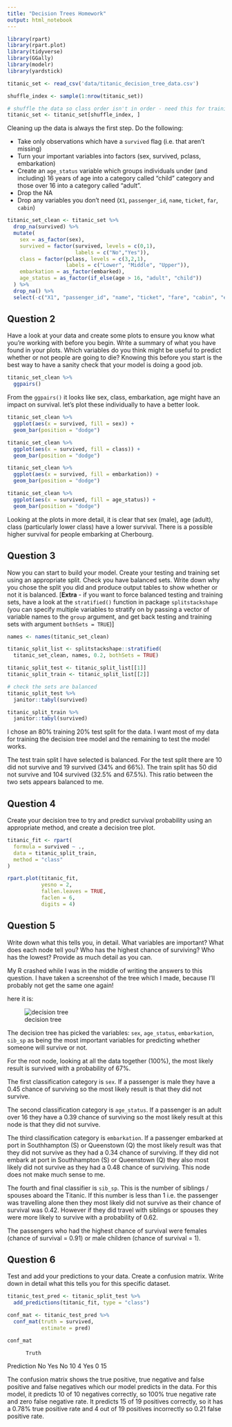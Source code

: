 ```yaml
---
title: "Decision Trees Homework"
output: html_notebook
---
```

```r
library(rpart)
library(rpart.plot)
library(tidyverse)
library(GGally)
library(modelr)
library(yardstick)

titanic_set <- read_csv('data/titanic_decision_tree_data.csv')

shuffle_index <- sample(1:nrow(titanic_set))

# shuffle the data so class order isn't in order - need this for training/testing split later on 
titanic_set <- titanic_set[shuffle_index, ]
```

Cleaning up the data is always the first step. Do the following: 

  * Take only observations which have a `survived` flag (i.e. that aren't missing)  
  * Turn your important variables into factors (sex, survived, pclass, embarkation)  
  * Create an `age_status` variable which groups individuals under (and including) 16 years of age into a category called "child" category and those over 16 into a category called "adult".  
  * Drop the NA  
  * Drop any variables you don't need (`X1`, `passenger_id`, `name`, `ticket`, `far`, `cabin`)  
  
```r
titanic_set_clean <- titanic_set %>% 
  drop_na(survived) %>% 
  mutate(
    sex = as_factor(sex),
    survived = factor(survived, levels = c(0,1),
                      labels = c("No","Yes")),
    class = factor(pclass, levels = c(3,2,1), 
                   labels = c("Lower", "Middle", "Upper")),
    embarkation = as_factor(embarked),
    age_status = as_factor(if_else(age > 16, "adult", "child"))
  ) %>% 
  drop_na() %>% 
  select(-c("X1", "passenger_id", "name", "ticket", "fare", "cabin", "embarked", "pclass", "age"))
```

## Question 2 

Have a look at your data and create some plots to ensure you know what you're working with before you begin. Write a summary of what you have found in your plots. Which variables do you think might be useful to predict whether or not people are going to die? Knowing this before you start is the best way to have a sanity check that your model is doing a good job.  

```r
titanic_set_clean %>% 
  ggpairs()
```

From the `ggpairs()` it looks like sex, class, embarkation, age might have an impact on survival. let's plot these individually to have a better look.

```r
titanic_set_clean %>% 
  ggplot(aes(x = survived, fill = sex)) +
  geom_bar(position = "dodge")

titanic_set_clean %>% 
  ggplot(aes(x = survived, fill = class)) +
  geom_bar(position = "dodge")

titanic_set_clean %>% 
  ggplot(aes(x = survived, fill = embarkation)) +
  geom_bar(position = "dodge")

titanic_set_clean %>% 
  ggplot(aes(x = survived, fill = age_status)) +
  geom_bar(position = "dodge")
```

Looking at the plots in more detail, it is clear that sex (male), age (adult), class (particularly lower class) have a lower survival. There is a possible higher survival for people embarking at Cherbourg.

## Question 3  

Now you can start to build your model. Create your testing and training set using an appropriate split. Check you have balanced sets. Write down why you chose the split you did and produce output tables to show whether or not it is balanced. [**Extra** - if you want to force balanced testing and training sets, have a look at the `stratified()` function in package `splitstackshape` (you can specify multiple variables to stratify on by passing a vector of variable names to the `group` argument, and get back testing and training sets with argument `bothSets = TRUE`)]

```r
names <- names(titanic_set_clean)

titanic_split_list <- splitstackshape::stratified(
  titanic_set_clean, names, 0.2, bothSets = TRUE)

titanic_split_test <- titanic_split_list[[1]]
titanic_split_train <- titanic_split_list[[2]]

# check the sets are balanced
titanic_split_test %>% 
  janitor::tabyl(survived)

titanic_split_train %>% 
  janitor::tabyl(survived)

```

I chose an 80% training 20% test split for the data. I want most of my data for training the decision tree model and the remaining to test the model works.

The test train split I have selected is balanced. For the test split there are 10 did not survive and 19 survived (34% and 66%). The train split has 50 did not survive and 104 survived (32.5% and 67.5%). This ratio between the two sets appears balanced to me.

## Question 4      

Create your decision tree to try and predict survival probability using an appropriate method, and create a decision tree plot.

```r
titanic_fit <- rpart(
  formula = survived ~ .,
  data = titanic_split_train,
  method = "class"
)
```

```r
rpart.plot(titanic_fit,
           yesno = 2,
           fallen.leaves = TRUE,
           faclen = 6,
           digits = 4)
```

## Question 5    

Write down what this tells you, in detail. What variables are important? What does each node tell you? Who has the highest chance of surviving? Who has the lowest? Provide as much detail as you can.

My R crashed while I was in the middle of writing the answers to this question. I have taken a screenshot of the tree which I made, because I'll probably not get the same one again!

here it is:

![decision tree](tree.png)

The decision tree has picked the variables: `sex`, `age_status`, `embarkation`, `sib_sp` as being the most important variables for predicting whether someone will survive or not.

For the root node, looking at all the data together (100%), the most likely result is survived with a probability of 67%.

The first classification category is `sex`. If a passenger is male they have a 0.45 chance of surviving so the most likely result is that they did not survive.

The second classification category is `age_status`. If a passenger is an adult over 16 they have a 0.39 chance of surviving so the most likely result at this node is that they did not survive.

The third classification category is `embarkation`. If a passenger embarked at port in Southhampton (S) or Queenstown (Q) the most likely result was that they did not survive as they had a 0.34 chance of surviving. If they did not embark at port in Southhampton (S) or Queenstown (Q) they also most likely did not survive as they had a 0.48 chance of surviving. This node does not make much sense to me.

The fourth and final classifier is `sib_sp`. This is the number of siblings / spouses aboard the Titanic. If this number is less than 1 i.e. the passenger was travelling alone then they most likely did not survive as their chance of survival was 0.42. However if they did travel with siblings or spouses they were more likely to survive with a probability of 0.62.

The passengers who had the highest chance of survival were females (chance of survival = 0.91) or male children (chance of survival = 1).

## Question 6     

Test and add your predictions to your data. Create a confusion matrix. Write down in detail what this tells you for this specific dataset.  

```r
titanic_test_pred <- titanic_split_test %>% 
  add_predictions(titanic_fit, type = "class")

conf_mat <- titanic_test_pred %>% 
  conf_mat(truth = survived,
           estimate = pred)

conf_mat
```
          Truth
Prediction No Yes
       No  10   4
       Yes  0  15


The confusion matrix shows the true positive, true negative and false positive and false negatives which our model predicts in the data. For this model, it predicts 10 of 10 negatives correctly, so 100% true negative rate and zero false negative rate. It predicts 15 of 19 positives correctly, so it has a 0.78% true positive rate and 4 out of 19 positives incorrectly so 0.21 false positive rate.